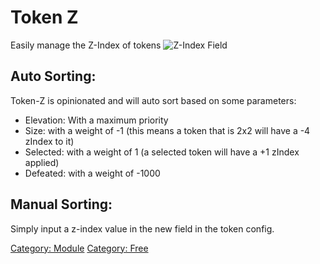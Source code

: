 # Token Z

Easily manage the Z-Index of tokens ![Z-Index Field](Tzindex.png 'Z-Index Field')

## Auto Sorting:

Token-Z is opinionated and will auto sort based on some parameters:

- Elevation: With a maximum priority
- Size: with a weight of -1 (this means a token that is 2x2 will have
  a -4 zIndex to it)
- Selected: with a weight of 1 (a selected token will have a +1 zIndex
  applied)
- Defeated: with a weight of -1000

## Manual Sorting:

Simply input a z-index value in the new field in the token config.

[Category: Module](Category:_Module 'wikilink') [Category:
Free](Category:_Free 'wikilink')
